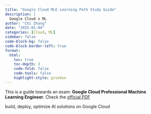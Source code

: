 ```yaml
---
title: "Google Cloud MLE Learning Path Study Guide"
description: |
  Google Cloud x ML
author: "Chi Zhang"
date: "2025-01-04"
categories: [Cloud, ML]
sidebar: false
code-block-bg: false
code-block-border-left: true
format: 
  html:
    toc: true
    toc-depth: 3
    code-fold: false
    code-tools: false
    highlight-style: gruvbox
---
```



This is a guide towards an exam: **Google Cloud Professional Machine Learning Engineer**. Check the [official PDF](resources/gc_mle_studyguide.pdf)


build, deploy, optimize AI solutions on Google Cloud









